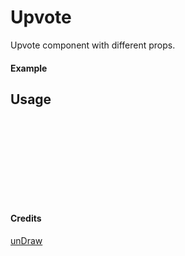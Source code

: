 
<Meta of={Upvote} title="unDraw/Upvote" />

# Upvote

Upvote component with different props.

#### Example

<Canvas of={Upvote.Primary} />

## Usage

```ts
import { Upvote } from "yadl-ui";

const Example = () => {
  return (
      <Upvote />
  );
};

export default Example;
```

#### Credits
[unDraw](https://undraw.co/illustrations)
